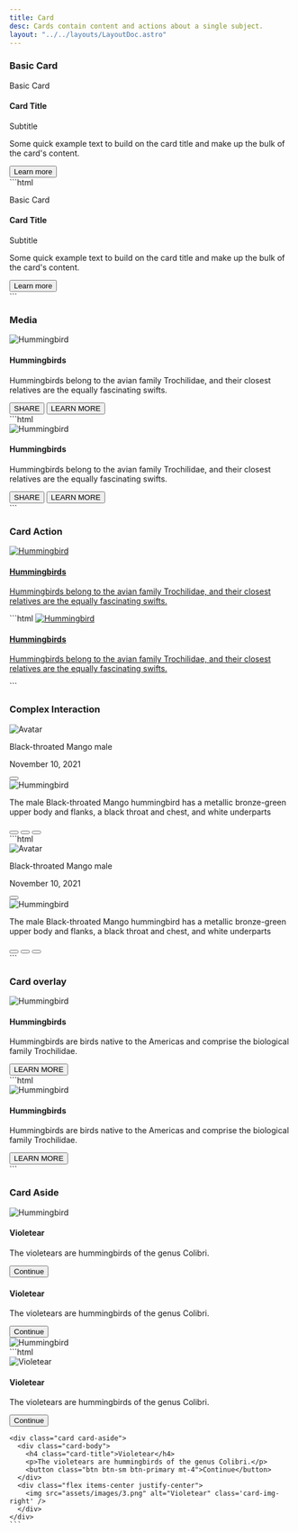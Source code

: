 ```yaml
---
title: Card
desc: Cards contain content and actions about a single subject.
layout: "../../layouts/LayoutDoc.astro"
---
```



### Basic Card

<Example>
  <div slot="preview">
    <div class="card max-w-[18rem]">
      <div class="card-header">
        <p>Basic Card</p>
      </div>
      <div class="card-body">
        <h4 class="card-title">Card Title</h4>
        <p class="card-subtitle">Subtitle</p>
        <p>Some quick example text to build on the card title and make up the bulk of the card's content.</p>
      </div>
      <div class="card-footer">
        <button class='btn btn-sm btn-text-primary'>Learn more</button>
      </div>
    </div>
  </div>

  <div slot="code">
    ```html
    <div class="card">
      <div class="card-header">
        <p>Basic Card</p>
      </div>
      <div class="card-body">
        <h4 class="card-title">Card Title</h4>
        <p class="card-subtitle">Subtitle</p>
        <p>Some quick example text to build on the card title and make up the bulk of the card's content.</p>
      </div>
      <div class="card-footer">
        <button class='btn btn-sm btn-text-primary'>Learn more</button>
      </div>
    </div>
    ```
  </div>
</Example>

### Media

<Example>
  <div slot="preview">
    <div class="card max-w-[22rem]">
      <Image src={hummingbirdImg} alt="Hummingbird" class='card-img-top' />
      <div class="card-body">
        <h4 class="card-title">Hummingbirds</h4>
        <p>Hummingbirds belong to the avian family Trochilidae, and their closest relatives are the equally fascinating swifts.</p>
      </div>
      <div class="card-footer">
        <button class='btn btn-sm btn-text-primary'>SHARE</button>
        <button class='btn btn-sm btn-text-primary'>LEARN MORE</button>
      </div>
    </div>
  </div>

  <div slot="code">
    ```html
    <div class="card">
      <img src="assets/images/1.png" class='card-img-top' alt="Hummingbird" />
      <div class="card-body">
        <h4 class="card-title">Hummingbirds</h4>
        <p>Hummingbirds belong to the avian family Trochilidae, and their closest relatives are the equally fascinating swifts.</p>
      </div>
      <div class="card-footer">
        <button class='btn btn-sm btn-text-primary'>SHARE</button>
        <button class='btn btn-sm btn-text-primary'>LEARN MORE</button>
      </div>
    </div>
    ```
  </div>
</Example>

### Card Action

<Example>
  <div slot="preview">
    <a href="#" class="card card-action max-w-[22rem]">
      <Image src={hummingbirdImg} alt="Hummingbird" class='card-img-top' />
      <div class="card-body">
        <h4 class="card-title">Hummingbirds</h4>
        <p>Hummingbirds belong to the avian family Trochilidae, and their closest relatives are the equally fascinating swifts.</p>
      </div>
    </a>
  </div>

  <div slot="code">
    ```html
    <a href="#" class="card card-action">
      <img src="assets/images/1.png" class='card-img-top' alt="Hummingbird" />
      <div class="card-body">
        <h4 class="card-title">Hummingbirds</h4>
        <p>Hummingbirds belong to the avian family Trochilidae, and their closest relatives are the equally fascinating swifts.</p>
      </div>
    </a>
    ```
  </div>
</Example>

### Complex Interaction

<Example>
  <div slot="preview">
    <div class="card max-w-[22rem]">
      <div class="card-header border-0">
        <div class="flex items-center">
          <div class="avatar avatar-lg me-4">
            <Image src={avatar1} alt="Avatar" class="rounded-full"/>
          </div>
          <div>
            <p class="text-default-color">Black-throated Mango male</p>
            <p>November 10, 2021</p>
          </div>
          <button class='btn btn-icon ms-auto self-start -mr-2'>
            <span class='icon-[fluent--more-vertical-16-regular] text-lg'></span>
          </button>
        </div>
      </div>
      <Image src={hummingbirdImg2} alt="Hummingbird" class='card-img' />
      <div class="card-body">
        <p class="text-sm">The male Black-throated Mango hummingbird has a metallic bronze-green upper body and flanks, a black throat and chest, and white underparts</p>
      </div>
      <div class="card-footer flex">
        <button class='btn btn-icon'>
          <span class='icon-[line-md--heart] text-lg'></span>
        </button>
        <button class='btn btn-icon'>
          <span class="icon-[material-symbols--share-outline] text-lg"></span>
        </button>
        <button class='btn btn-icon ms-auto'>
          <span class="icon-[material-symbols--expand-all-rounded] text-lg"></span>
        </button>
      </div>
    </div>
  </div>

  <div slot="code">
    ```html
    <div class="card">
      <div class="card-header border-0">
        <div class="flex items-center">
          <div class="avatar avatar-lg me-4">
            <img src="assets/images/avatar_1.webp"  alt="Avatar" class="rounded-full" />
          </div>
          <div>
            <p class="text-default-color">Black-throated Mango male</p>
            <p>November 10, 2021</p>
          </div>
          <button class='btn btn-icon ms-auto self-start -mr-2'>
            <span class='icon-[fluent--more-vertical-16-regular] text-lg'></span>
          </button>
        </div>
      </div>
      <img src="assets/images/2.png" class='card-img' alt="Hummingbird" />
      <div class="card-body">
        <p class="text-sm">The male Black-throated Mango hummingbird has a metallic bronze-green upper body and flanks, a black throat and chest, and white underparts</p>
      </div>
      <div class="card-footer flex">
        <button class='btn btn-icon'>
          <span class='icon-[line-md--heart] text-lg'></span>
        </button>
        <button class='btn btn-icon'>
          <span class="icon-[material-symbols--share-outline] text-lg"></span>
        </button>
        <button class='btn btn-icon ms-auto'>
          <span class="icon-[material-symbols--expand-all-rounded] text-lg"></span>
        </button>
      </div>
    </div>
    ```
  </div>
</Example>

### Card overlay

<Example>
  <div slot="preview">
    <div class="card card-img-overlay max-w-[22rem]">
      <Image src={hummingbirdImg2} alt="Hummingbird" class="card-img-top" />
      <div class="card-body flex flex-col items-start">
        <h4 class="card-title">Hummingbirds</h4>
        <p>Hummingbirds are birds native to the Americas and comprise the biological family Trochilidae.</p>
        <button class="btn btn-sm btn-primary mt-auto">LEARN MORE</button>
      </div>
    </div>
  </div>

  <div slot="code">
    ```html
    <div class="card card-img-overlay">
      <img src="assets/images/2.png" class='card-img' alt="Hummingbird" />
      <div class="card-body flex flex-col items-start">
        <h4 class="card-title">Hummingbirds</h4>
        <p>Hummingbirds are birds native to the Americas and comprise the biological family Trochilidae.</p>
        <button class="btn btn-sm btn-primary mt-auto">LEARN MORE</button>
      </div>
    </div>
    ```
  </div>
</Example>

### Card Aside

<Example>
  <div slot="preview" class="space-y-3">
    <div class="card card-aside max-w-[30rem]">
      <div class="flex items-center justify-center">
        <Image src={hummingbirdImg3} alt="Hummingbird" class='card-img-left' />
      </div>
      <div class="card-body">
        <h4 class="card-title">Violetear</h4>
        <p>The violetears are hummingbirds of the genus Colibri.</p>
        <button class="btn btn-sm btn-primary mt-4">Continue</button>
      </div>
    </div>
    <div class="card card-aside max-w-[30rem]">
      <div class="card-body">
        <h4 class="card-title">Violetear</h4>
        <p>The violetears are hummingbirds of the genus Colibri.</p>
        <button class="btn btn-sm btn-primary mt-4">Continue</button>
      </div>
      <div class="flex items-center justify-center">
        <Image src={hummingbirdImg3} alt="Hummingbird" class='card-img-right' />
      </div>
    </div>
  </div>

  <div slot="code">
    ```html
    <div class="card card-aside">
      <div class="flex items-center justify-center">
        <img src="assets/images/3.png" alt="Violetear" class='card-img-left' />
      </div>
      <div class="card-body">
        <h4 class="card-title">Violetear</h4>
        <p>The violetears are hummingbirds of the genus Colibri.</p>
        <button class="btn btn-sm btn-primary mt-4">Continue</button>
      </div>
    </div>

    <div class="card card-aside">
      <div class="card-body">
        <h4 class="card-title">Violetear</h4>
        <p>The violetears are hummingbirds of the genus Colibri.</p>
        <button class="btn btn-sm btn-primary mt-4">Continue</button>
      </div>
      <div class="flex items-center justify-center">
        <img src="assets/images/3.png" alt="Violetear" class='card-img-right' />
      </div>
    </div>
    ```

  </div>
</Example>

